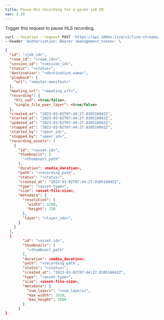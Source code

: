 ```yaml
---
title: Pause HLS recording for a given job ID
nav: 3.19
---
```


Trigger this request to pause HLS recording.

<PostRequest title="https://api.100ms.live/v2/live-streams/:job_id/pause-recording" />
<Request id="req-0">

```bash
curl --location --request POST 'https://api.100ms.live/v2/live-streams/<job_id>/pause-recording' \
--header 'Authorization: Bearer <management_token>' \
```

</Request>
<ResponseBox id="res-0" status="200 OK">

```json
{
  "id": "<job_id>",
  "room_id": "<room_id>>",
  "session_id": "<session_id>",
  "status": "<status>",
  "destination": "<destination_name>",
  "playback": {
    "url": "<master-manifest>"
  },
  "meeting_url": "<meeting_url>",
  "recording": {
    "hls_vod": <true/false>,
    "single_file_paer_layer": <true/false>
  },
  "created_at": "2023-03-02T07:44:27.010516042Z",
  "started_at": "2023-03-02T07:44:27.010516042Z",
  "updated_at": "2023-03-02T07:44:27.010516042Z",
  "stopped_at": "2023-03-02T07:44:27.010516042Z",
  "started_by": "<peer_id>",
  "stopped_by": "<peer_id>",
  "recording_assets": [
    {
      "id": "<asset-id>",
      "thumbnails": [
        "<thumbnail_path"
      ],
      "duration": <media_duration>,
      "path": "<recording_path",
      "status": "<status>",
      "created_at": "2023-03-02T07:44:27.010516042Z",
      "type": "<asset-type>",
      "size": <asset-file-size>,
      "metadata": {
        "resolution": {
          "width": 1280,
          "height": 720
        },
        "layer": "<layer_idx>",
      }
    }
  ],
  {
        "id": "<asset-id>",
        "thumbnails": [
          "<thumbnail_path"
        ],
        "duration": <media_duration>,
        "path": "<recording_path",
        "status": "<status>",
        "created_at": "2023-03-02T07:44:27.010516042Z",
        "type": "<asset-type>",
        "size": <asset-file-size>,
        "metadata": {
          "num_layers": "<num_layers>",
          "max_width": 1920,
          "max_height": 1080
        }
      }
}
```

</ResponseBox>

